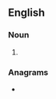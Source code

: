 ==English==

===Noun===
{{head|en|noun plural form}}

# {{plural of|Seifert fibre space|lang=en}}

===Anagrams===
* {{anagrams|en|Seifert fiber spaces}}